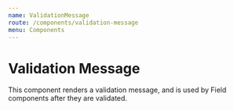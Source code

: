 ```yaml
---
name: ValidationMessage
route: /components/validation-message
menu: Components
---
```



# Validation Message

<ComponentDetail
  of="ValidationMessage"
  status="experimental"
  figmaURL="file/2MG6DoSjk4IaLnjjFCnKFf/Forms"
/>

This component renders a validation message, and is used by Field components after they are validated.
